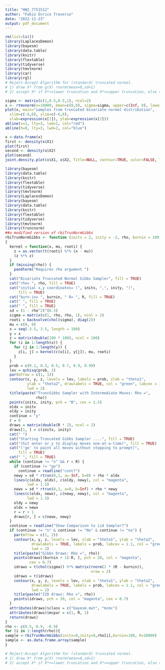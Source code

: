 ```yaml
---
title: "HW2_7751512"
author: "Fabio Enrico Traverso"
date: "2022-11-23"
output: pdf_document
---
```


```r
rm(list=ls())
library(LaplacesDemon)
library(bayesm)
library(data.table)
library(knitr)
library(flextable)
library(tidyverse)
library(tmvtnorm)
library(car)
library(rgl)
# Reject-Accept Algorithm for (standard) truncated normal.
# 1) draw X* from g(X) rnorm(mean=0,sd=1)
# 2) accept X* if X*>=lower truncation and X*<=upper truncation, else reject

sigma <- matrix(c(1,0.5,0.5,1), ncol=2)
x <- rtmvnorm(n=10000, mean=c(0,0), sigma=sigma, upper=c(Inf, 0), lower = c(0,-Inf), algorithm="gibbs", burn.in.samples=100)
plot(x, main="samples from truncated bivariate normal distribution",
  xlim=c(-6,6), ylim=c(-6,6), 
  xlab=expression(x[1]), ylab=expression(x[2]))
abline(v=1, lty=3, lwd=2, col="red")
abline(h=0, lty=3, lwd=2, col="blue")

x <-data.frame(x)
first <- density(x$X1)
plot(first)
second <- density(x$X2)
plot(second)
joint.density.plot(x$X1, x$X2, Title=NULL, contour=TRUE, color=FALSE, Trace=NULL)


```


```r

library(bayesm)
library(data.table)
library(knitr)
library(flextable)
library(tidyverse)
library(tmvtnorm)
library(LaplacesDemon)
library(bayesm)
library(data.table)
library(knitr)
library(flextable)
library(tidyverse)
library(tmvtnorm)
library(truncnorm)
##a modified version of rbiTrunNormGibbs
rbiTrunNormGibbs <- function (initx = 2, inity = -2, rho, burnin = 100, R = 500) 
{
  kernel = function(x, mu, rooti) {
    z = as.vector(t(rooti) %*% (x - mu))
    (z %*% z)
  }
  if (missing(rho)) {
    pandterm("Requires rho argument ")
  }
  cat("Bivariate Truncated Normal Gibbs Sampler", fill = TRUE)
  cat("rho= ", rho, fill = TRUE)
  cat("initial x,y coordinates= (", initx, ",", inity, ")", 
      fill = TRUE)
  cat("burn-in= ", burnin, " R= ", R, fill = TRUE)
  cat(" ", fill = TRUE)
  cat(" ", fill = TRUE)
  sd = (1 - rho^2)^(0.5)
  sigma = matrix(c(1, rho, rho, 1), ncol = 2)
  rooti = backsolve(chol(sigma), diag(2))
  mu = c(0, 0)
  x = seq(-3.5, 3.5, length = 100)
  y = x
  z = matrix(double(100 * 100), ncol = 100)
  for (i in 1:length(x)) {
    for (j in 1:length(y)) {
      z[i, j] = kernel(c(x[i], y[j]), mu, rooti)
    }
  }
  prob = c(0.1, 0.3, 0.5, 0.7, 0.9, 0.99)
  lev = qchisq(prob, 2)
  par(mfrow = c(1, 1))
  contour(x, y, z, levels = lev, labels = prob, xlab = "theta1", 
          ylab = "theta2", drawlabels = TRUE, col = "green", labcex = 1.3, 
          lwd = 2)
  title(paste("TruncGibbs Sampler with Intermediate Moves: Rho =", 
              rho))
  points(initx, inity, pch = "B", cex = 1.5)
  oldx = initx
  oldy = inity
  continue = "y"
  r = 0
  draws = matrix(double(R * 2), ncol = 2)
  draws[1, ] = c(initx, inity)
  cat(" ")
  cat("Starting Truncated Gibbs Sampler ....", fill = TRUE)
  cat("(hit enter or y to display moves one-at-a-time)", fill = TRUE)
  cat("('go' to paint all moves without stopping to prompt)", 
      fill = TRUE)
  cat(" ", fill = TRUE)
  while (continue != "n" && r < R) {
    if (continue != "go") 
      continue = readline("cont?")
    newy = sd * rtrun(0,1, a=-Inf, b=0) + rho * oldx
    lines(c(oldx, oldx), c(oldy, newy), col = "magenta", 
          lwd = 1.5)
    newx = sd * rtrun(0,1, a=0, b=Inf) + rho * newy
    lines(c(oldx, newx), c(newy, newy), col = "magenta", 
          lwd = 1.5)
    oldy = newy
    oldx = newx
    r = r + 1
    draws[r, ] = c(newx, newy)
  }
  continue = readline("Show Comparison to iid Sampler?")
  if (continue != "n" & continue != "No" & continue != "no") {
    par(mfrow = c(1, 2))
    contour(x, y, z, levels = lev, xlab = "theta1", ylab = "theta2", 
            drawlabels = TRUE, labels = prob, labcex = 1.1, col = "green", 
            lwd = 2)
    title(paste("Gibbs Draws: Rho =", rho))
    points(draws[(burnin + 1):R, ], pch = 20, col = "magenta", 
           cex = 0.7)
    idraws = t(chol(sigma)) %*% matrix(rnorm(2 * (R - burnin)), 
                                       nrow = 2)
    idraws = t(idraws)
    contour(x, y, z, levels = lev, xlab = "theta1", ylab = "theta2", 
            drawlabels = TRUE, labels = prob, labcex = 1.1, col = "green", 
            lwd = 2)
    title(paste("IID draws: Rho =", rho))
    points(idraws, pch = 20, col = "magenta", cex = 0.7)
  }
  attributes(draws)$class = c("bayesm.mat", "mcmc")
  attributes(draws)$mcpar = c(1, R, 1)
  return(draws)
}
rho <- c(0.5, 0.9, -0.9)
for (i in 1:length(rho)){
sample <-rbiTrunNormGibbs(initx=0,inity=0,rho[i],burnin=100, R=10000)
sample <- as.data.frame.array(sample)
}

# Reject-Accept Algorithm for (standard) truncated normal.
# 1) draw X* from g(X) rnorm(mean=0,sd=1)
# 2) accept X* if X*>=lower truncation and X*<=upper truncation, else reject



```

